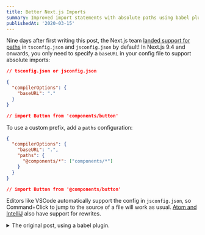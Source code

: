 ```yaml
---
title: Better Next.js Imports
summary: Improved import statements with absolute paths using babel plugins.
publishedAt: '2020-03-15'
---
```


Nine days after first writing this post, the Next.js team [landed support for paths](https://github.com/zeit/next.js/pull/11293) in `tsconfig.json` and `jsconfig.json` by default! In Next.js 9.4 and onwards, you only need to specify a `baseURL` in your config file to support absolute imports:

```json
// tsconfig.json or jsconfig.json

{
  "compilerOptions": {
    "baseURL": "."
  }
}

// import Button from 'components/button'
```

To use a custom prefix, add a `paths` configuration:

```json
{
  "compilerOptions": {
    "baseURL": ".",
    "paths": {
      "@components/*": ["components/*"]
    }
  }
}

// import Button from '@components/button'
```

Editors like VSCode automatically support the config in `jsconfig.json`, so Command+Click to jump to the source of a file will work as usual. [Atom and IntelliJ](https://github.com/tleunen/babel-plugin-module-resolver#editors-autocompletion) also have support for rewrites.

<details>
  <summary>The original post, using a babel plugin.</summary>

<br/>

Relative import statements are a pain. To avoid `../` chains, improve code portability, and type less, I've started using [babelplugin-module-resolver](https://github.com/tleunen/babel-plugin-module-resolver) in my Next.js projects.

The goal is to transform verbose import statements like this:

```js
import Button from '../../../../components/button'
```

into absolute import statements that work anywhere in your project:

```js
import Button from '@components/button'
```

Let's do it. Install the babel plugin as a `devDependency`:

```bash
$ yarn add babel-plugin-module-resolver -D
```

In the root of your Next.js project, create a `.babelrc.json` file and add the `module-resolver` plugin:

```js
module.exports = {
  presets: ['next/babel'],
  plugins: [
    [
      'module-resolver',
      {
        alias: {
          '@components': './components'
        }
      }
    ]
  ]
}
```

Create a `jsconfig.json` (or `tsconfig.json` if you're using TypeScript) and add the `paths` property:

```json
{
  "compilerOptions": {
    "baseUrl": ".",
    "paths": {
      "@components/*": ["components/*"]
    }
  }
}
```

Note that the syntax is slightly different than the babel config.

If you're using a mixed JS/TS codebase, you should include JS files in your `tsconfig.json`:

```json
{
  "include": ["**/*.ts", "**/*.tsx", "**/*.js", "**/*.jsx"]
}
```

Now you can update your import statements to use the new syntax!

</details>
